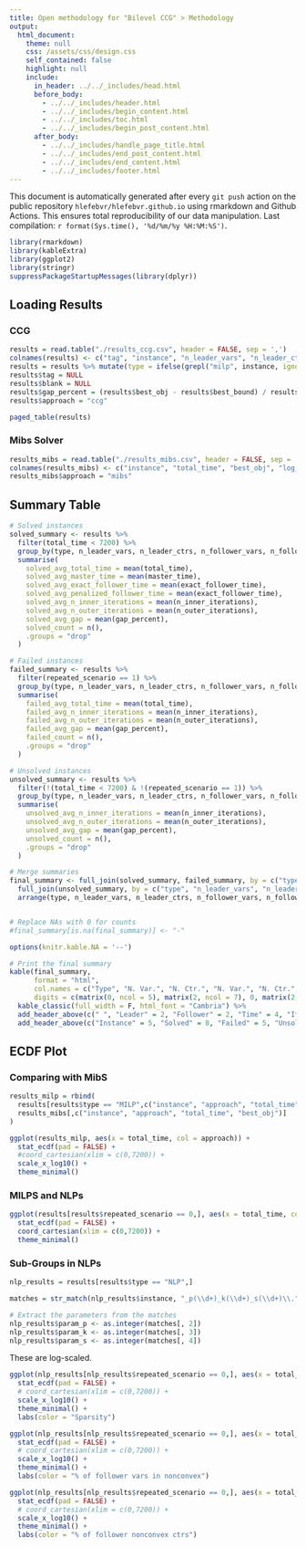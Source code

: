 ```yaml
---
title: Open methodology for "Bilevel CCG" > Methodology
output: 
  html_document:
    theme: null
    css: /assets/css/design.css
    self_contained: false
    highlight: null
    include:
      in_header: ../../_includes/head.html
      before_body: 
        - ../../_includes/header.html
        - ../../_includes/begin_content.html
        - ../../_includes/toc.html
        - ../../_includes/begin_post_content.html
      after_body: 
        - ../../_includes/handle_page_title.html
        - ../../_includes/end_post_content.html
        - ../../_includes/end_content.html
        - ../../_includes/footer.html
---
```


<div class="warning">This document is automatically generated after every `git push` action on the public repository `hlefebvr/hlefebvr.github.io` using rmarkdown and Github Actions. This ensures total reproducibility of our data manipulation. Last compilation: `r format(Sys.time(), '%d/%m/%y %H:%M:%S')`.</div>


```r
library(rmarkdown)
library(kableExtra)
library(ggplot2)
library(stringr)
suppressPackageStartupMessages(library(dplyr))
```

## Loading Results

### CCG

```r
results = read.table("./results_ccg.csv", header = FALSE, sep = ',')
colnames(results) <- c("tag", "instance", "n_leader_vars", "n_leader_ctrs", "n_follower_vars", "n_follower_ctrs", "n_uncertainty_vars", "n_uncertainty_ctrs", "n_second_stage_vars", "n_second_stage_ctrs", "total_time", "master_time", "exact_follower_time", "penalized_follower_time", "best_bound", "best_obj", "n_inner_iterations", "n_outer_iterations", "repeated_scenario", "feasible_found", "blank")
results = results %>% mutate(type = ifelse(grepl("milp", instance, ignore.case = TRUE), "MILP", "NLP"))
results$tag = NULL
results$blank = NULL
results$gap_percent = (results$best_obj - results$best_bound) / results$best_obj * 100
results$approach = "ccg"
```

```r
paged_table(results)
```

### Mibs Solver 

```r
results_mibs = read.table("./results_mibs.csv", header = FALSE, sep = ',')
colnames(results_mibs) <- c("instance", "total_time", "best_obj", "log_file")
results_mibs$approach = "mibs"
```

## Summary Table

```r
# Solved instances
solved_summary <- results %>%
  filter(total_time < 7200) %>%
  group_by(type, n_leader_vars, n_leader_ctrs, n_follower_vars, n_follower_ctrs) %>%
  summarise(
    solved_avg_total_time = mean(total_time),
    solved_avg_master_time = mean(master_time),
    solved_avg_exact_follower_time = mean(exact_follower_time),
    solved_avg_penalized_follower_time = mean(exact_follower_time),
    solved_avg_n_inner_iterations = mean(n_inner_iterations),
    solved_avg_n_outer_iterations = mean(n_outer_iterations),
    solved_avg_gap = mean(gap_percent),
    solved_count = n(),
    .groups = "drop"
  )

# Failed instances
failed_summary <- results %>%
  filter(repeated_scenario == 1) %>%
  group_by(type, n_leader_vars, n_leader_ctrs, n_follower_vars, n_follower_ctrs) %>%
  summarise(
    failed_avg_total_time = mean(total_time),
    failed_avg_n_inner_iterations = mean(n_inner_iterations),
    failed_avg_n_outer_iterations = mean(n_outer_iterations),
    failed_avg_gap = mean(gap_percent),
    failed_count = n(),
    .groups = "drop"
  )

# Unsolved instances
unsolved_summary <- results %>%
  filter(!(total_time < 7200) & !(repeated_scenario == 1)) %>%
  group_by(type, n_leader_vars, n_leader_ctrs, n_follower_vars, n_follower_ctrs) %>%
  summarise(
    unsolved_avg_n_inner_iterations = mean(n_inner_iterations),
    unsolved_avg_n_outer_iterations = mean(n_outer_iterations),
    unsolved_avg_gap = mean(gap_percent),
    unsolved_count = n(),
    .groups = "drop"
  )

# Merge summaries
final_summary <- full_join(solved_summary, failed_summary, by = c("type", "n_leader_vars", "n_leader_ctrs", "n_follower_vars", "n_follower_ctrs")) %>%
  full_join(unsolved_summary, by = c("type", "n_leader_vars", "n_leader_ctrs", "n_follower_vars", "n_follower_ctrs")) %>%
  arrange(type, n_leader_vars, n_leader_ctrs, n_follower_vars, n_follower_ctrs)


# Replace NAs with 0 for counts
#final_summary[is.na(final_summary)] <- "-"

options(knitr.kable.NA = '--')

# Print the final summary
kable(final_summary, 
      format = "html",
      col.names = c("Type", "N. Var.", "N. Ctr.", "N. Var.", "N. Ctr.", "Total", "Master", "Exact F.", "Penalized F.", "Inner", "Outer", "Gap (%)", "Count", "Total", "Inner", "Outer", "Gap (%)", "Count", "Inner", "Outer", "Gap (%)", "Count"),
      digits = c(matrix(0, ncol = 5), matrix(2, ncol = 7), 0, matrix(2, ncol = 4), 0, matrix(2, ncol = 3), 0)) %>%
  kable_classic(full_width = F, html_font = "Cambria") %>%
  add_header_above(c(" ", "Leader" = 2, "Follower" = 2, "Time" = 4, "Iterations" = 2, " " = 2, "Time", "Iterations" = 2, " " = 2, "Iterations" = 2, " " = 2)) %>%
  add_header_above(c("Instance" = 5, "Solved" = 8, "Failed" = 5, "Unsolved" = 4))

```

## ECDF Plot

### Comparing with MibS 

```r
results_milp = rbind(
  results[results$type == "MILP",c("instance", "approach", "total_time", "best_obj")],
  results_mibs[,c("instance", "approach", "total_time", "best_obj")]
)
```

```r
ggplot(results_milp, aes(x = total_time, col = approach)) + 
  stat_ecdf(pad = FALSE) +
  #coord_cartesian(xlim = c(0,7200)) +
  scale_x_log10() +
  theme_minimal()
```

### MILPS and NLPs

```r
ggplot(results[results$repeated_scenario == 0,], aes(x = total_time, col = type)) + 
  stat_ecdf(pad = FALSE) +
  coord_cartesian(xlim = c(0,7200)) +
  theme_minimal()
```

### Sub-Groups in NLPs

```r
nlp_results = results[results$type == "NLP",]

matches = str_match(nlp_results$instance, "_p(\\d+)_k(\\d+)_s(\\d+)\\.")

# Extract the parameters from the matches
nlp_results$param_p <- as.integer(matches[, 2])
nlp_results$param_k <- as.integer(matches[, 3])
nlp_results$param_s <- as.integer(matches[, 4])
```

These are log-scaled.

```r
ggplot(nlp_results[nlp_results$repeated_scenario == 0,], aes(x = total_time, col = paste0(param_s, " %"))) + 
  stat_ecdf(pad = FALSE) +
  # coord_cartesian(xlim = c(0,7200)) +
  scale_x_log10() +
  theme_minimal() +
  labs(color = "Sparsity")
```
```r
ggplot(nlp_results[nlp_results$repeated_scenario == 0,], aes(x = total_time, col = paste0(param_p, " %"))) + 
  stat_ecdf(pad = FALSE) +
  # coord_cartesian(xlim = c(0,7200)) +
  scale_x_log10() +
  theme_minimal() +
  labs(color = "% of follower vars in nonconvex")
```

```r
ggplot(nlp_results[nlp_results$repeated_scenario == 0,], aes(x = total_time, col = paste0(param_k, " %"))) + 
  stat_ecdf(pad = FALSE) +
  # coord_cartesian(xlim = c(0,7200)) +
  scale_x_log10() +
  theme_minimal() +
  labs(color = "% of follower nonconvex ctrs")
```

